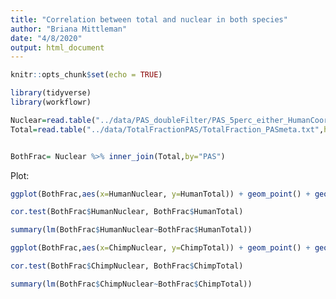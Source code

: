 ```yaml
---
title: "Correlation between total and nuclear in both species"
author: "Briana Mittleman"
date: "4/8/2020"
output: html_document
---
```


```r
knitr::opts_chunk$set(echo = TRUE)
```

```r
library(tidyverse)
library(workflowr)
```

```r
Nuclear=read.table("../data/PAS_doubleFilter/PAS_5perc_either_HumanCoord_BothUsage_meta_doubleFilter.txt",header = T,stringsAsFactors = F) %>% select(PAS, Chimp, Human) %>% rename(ChimpNuclear=Chimp, HumanNuclear=Human)
Total=read.table("../data/TotalFractionPAS/TotalFraction_PASmeta.txt",header = T, stringsAsFactors = F)%>% select(PAS, ChimpTot, HumanTot) %>% rename(ChimpTotal=ChimpTot, HumanTotal=HumanTot)


BothFrac= Nuclear %>% inner_join(Total,by="PAS")
```


Plot:  

```r
ggplot(BothFrac,aes(x=HumanNuclear, y=HumanTotal)) + geom_point() + geom_smooth(method="lm") + labs(title="Human mean usage correlation between fractions",x= "Nuclear", y="Total")
```

```r
cor.test(BothFrac$HumanNuclear, BothFrac$HumanTotal)

summary(lm(BothFrac$HumanNuclear~BothFrac$HumanTotal))
```

```r
ggplot(BothFrac,aes(x=ChimpNuclear, y=ChimpTotal)) + geom_point() + geom_smooth(method="lm") + labs(title="Chimp mean usage correlation between fractions",x= "Nuclear", y="Total")
```

```r
cor.test(BothFrac$ChimpNuclear, BothFrac$ChimpTotal)

summary(lm(BothFrac$ChimpNuclear~BothFrac$ChimpTotal))
```

